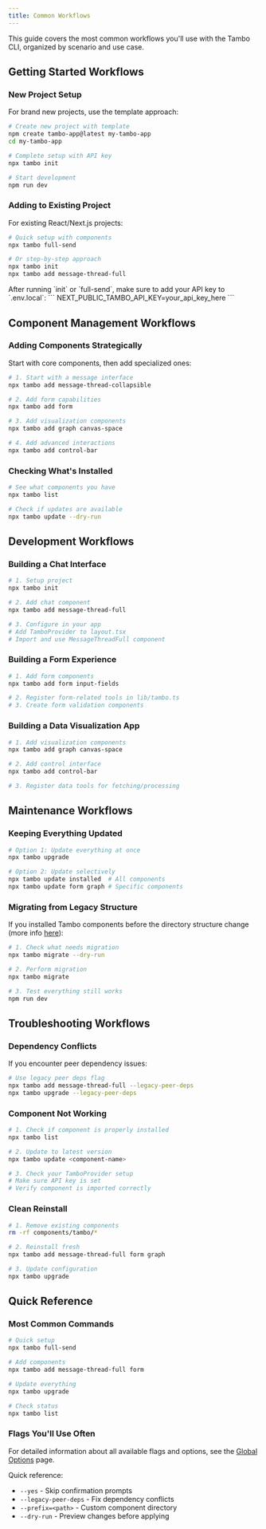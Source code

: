 ```yaml
---
title: Common Workflows
---
```


This guide covers the most common workflows you'll use with the Tambo CLI, organized by scenario and use case.

## Getting Started Workflows

### New Project Setup

For brand new projects, use the template approach:

```bash
# Create new project with template
npm create tambo-app@latest my-tambo-app
cd my-tambo-app

# Complete setup with API key
npx tambo init

# Start development
npm run dev
```

### Adding to Existing Project

For existing React/Next.js projects:

```bash
# Quick setup with components
npx tambo full-send

# Or step-by-step approach
npx tambo init
npx tambo add message-thread-full
```

<Callout type="info" title="API Key Required">
  After running `init` or `full-send`, make sure to add your API key to
  `.env.local`: ``` NEXT_PUBLIC_TAMBO_API_KEY=your_api_key_here ```
</Callout>

## Component Management Workflows

### Adding Components Strategically

Start with core components, then add specialized ones:

```bash
# 1. Start with a message interface
npx tambo add message-thread-collapsible

# 2. Add form capabilities
npx tambo add form

# 3. Add visualization components
npx tambo add graph canvas-space

# 4. Add advanced interactions
npx tambo add control-bar
```

### Checking What's Installed

```bash
# See what components you have
npx tambo list

# Check if updates are available
npx tambo update --dry-run
```

## Development Workflows

### Building a Chat Interface

```bash
# 1. Setup project
npx tambo init

# 2. Add chat component
npx tambo add message-thread-full

# 3. Configure in your app
# Add TamboProvider to layout.tsx
# Import and use MessageThreadFull component
```

### Building a Form Experience

```bash
# 1. Add form components
npx tambo add form input-fields

# 2. Register form-related tools in lib/tambo.ts
# 3. Create form validation components
```

### Building a Data Visualization App

```bash
# 1. Add visualization components
npx tambo add graph canvas-space

# 2. Add control interface
npx tambo add control-bar

# 3. Register data tools for fetching/processing
```

## Maintenance Workflows

### Keeping Everything Updated

```bash
# Option 1: Update everything at once
npx tambo upgrade

# Option 2: Update selectively
npx tambo update installed  # All components
npx tambo update form graph # Specific components
```

### Migrating from Legacy Structure

If you installed Tambo components before the directory structure change (more info [here](https://docs.tambo.co/cli/commands/migrate)):

```bash
# 1. Check what needs migration
npx tambo migrate --dry-run

# 2. Perform migration
npx tambo migrate

# 3. Test everything still works
npm run dev
```

## Troubleshooting Workflows

### Dependency Conflicts

If you encounter peer dependency issues:

```bash
# Use legacy peer deps flag
npx tambo add message-thread-full --legacy-peer-deps
npx tambo upgrade --legacy-peer-deps
```

### Component Not Working

```bash
# 1. Check if component is properly installed
npx tambo list

# 2. Update to latest version
npx tambo update <component-name>

# 3. Check your TamboProvider setup
# Make sure API key is set
# Verify component is imported correctly
```

### Clean Reinstall

```bash
# 1. Remove existing components
rm -rf components/tambo/*

# 2. Reinstall fresh
npx tambo add message-thread-full form graph

# 3. Update configuration
npx tambo upgrade
```

## Quick Reference

### Most Common Commands

```bash
# Quick setup
npx tambo full-send

# Add components
npx tambo add message-thread-full form

# Update everything
npx tambo upgrade

# Check status
npx tambo list
```

### Flags You'll Use Often

For detailed information about all available flags and options, see the [Global Options](/docs/cli/global-options) page.

Quick reference:

- `--yes` - Skip confirmation prompts
- `--legacy-peer-deps` - Fix dependency conflicts
- `--prefix=<path>` - Custom component directory
- `--dry-run` - Preview changes before applying
